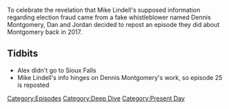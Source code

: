 {{DISPLAYTITLE:
    Repost: Episode #25
}}{{Episode
    | title             = Repost: Episode #25
    | caption           = [https://knowledgefight.libsyn.com/repost-episode-25 Listen to this episode on Libsyn]
    | episodeNumber     = 25(Repost)
    | length            = 02:54:17
    | airDate           = August 13, 2021
    | coverageStartDate = March 20, 2017
    | coverageEndDate   = March 24, 2017
    | episodeType       = [[:Category:Deep Dive|Deep Dive]], [[:Category:Present Day|Present Day]]
    | appearance        = [[Dennis Montgomery]]
    | previousEpisode   = [[585: August 8, 2021]]
    | nextEpisode       = [[586: August 11-12, 2021]]
}}

{{Stub}}

To celebrate the revelation that Mike Lindell's supposed information regarding election fraud came from a fake whistleblower named Dennis Montgomery, Dan and Jordan decided to repost an episode they did about Montgomery back in 2017.

==Tidbits==

*Alex didn't go to Sioux Falls
*Mike Lindell's info hinges on Dennis Montgomery's work, so episode 25 is reposted

[[Category:Episodes]]
[[Category:Deep Dive]]
[[Category:Present Day]]